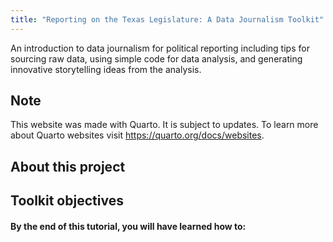 ```yaml
---
title: "Reporting on the Texas Legislature: A Data Journalism Toolkit"
---
```


An introduction to data journalism for political reporting including tips for sourcing raw data, using simple code for data analysis, and generating innovative storytelling ideas from the analysis.

::: {.callout-note appearance="simple"}
## Note

This website was made with Quarto. It is subject to updates. To learn more about Quarto websites visit <https://quarto.org/docs/websites>.
:::

## About this project

### 

## Toolkit objectives

#### By the end of this tutorial, you will have learned how to:
